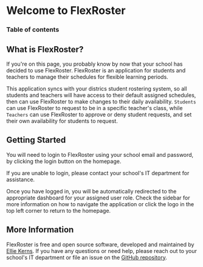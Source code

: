 
# Welcome to FlexRoster

### Table of contents

## What is FlexRoster?

If you're on this page, you probably know by now that your school has decided to use FlexRoster. FlexRoster is an application for students and teachers to manage their schedules for flexible learning periods.

This application syncs with your districs student rostering system, so all students and teachers will have access to their default assigned schedules, then can use FlexRoster to make changes to their daily availability. `Students` can use FlexRoster to request to be in a specific teacher's class, while `Teachers` can use FlexRoster to approve or deny student requests, and set their own availability for students to request.

## Getting Started

You will need to login to FlexRoster using your school email and password, by clicking the login button on the homepage.

If you are unable to login, please contact your school's IT department for assistance.

Once you have logged in, you will be automatically redirected to the appropriate dashboard for your assigned user role. Check the sidebar for more information on how to navigate the application or click the logo in the top left corner to return to the homepage.

## More Information

FlexRoster is free and open source software, developed and maintained by [Ellie Kerns](https://github.com/biohackerellie). If you have any questions or need help, please reach out to your school's IT department or file an issue on the [GitHub repository](https://github.com/biohackerellie/flexroster).
